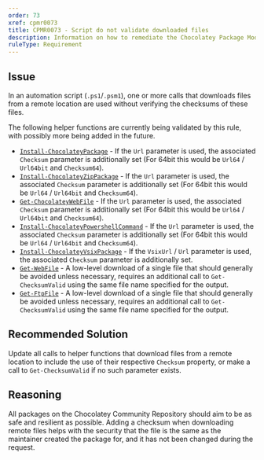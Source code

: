 ---
order: 73
xref: cpmr0073
title: CPMR0073 - Script do not validate downloaded files
description: Information on how to remediate the Chocolatey Package Moderation Rule 0073
ruleType: Requirement
---

<?! Include "../../../../../shared/package-validator-rule-requirement.txt" /?>

## Issue

In an automation script (`.ps1`/`.psm1`), one or more calls that downloads files from a remote location are used without verifying the checksums of these files.

The following helper functions are currently being validated by this rule, with possibly more being added in the future.

- [`Install-ChocolateyPackage`](xref:install-chocolateypackage) - If the `Url` parameter is used, the associated `Checksum` parameter is additionally set (For 64bit this would be `Url64` / `Url64bit` and `Checksum64`).
- [`Install-ChocolateyZipPackage`](xref:install-chocolateyzippackage) - If the `Url` parameter is used, the associated `Checksum` parameter is additionally set (For 64bit this would be `Url64` / `Url64bit` and `Checksum64`).
- [`Get-ChocolateyWebFile`](xref:get-chocolateywebfile) - If the `Url` parameter is used, the associated `Checksum` parameter is additionally set (For 64bit this would be `Url64` / `Url64bit` and `Checksum64`).
- [`Install-ChocolateyPowershellCommand`](xref:install-chocolateypowershellcommand) - If the `Url` parameter is used, the associated `Checksum` parameter is additionally set (For 64bit this would be `Url64` / `Url64bit` and `Checksum64`).
- [`Install-ChocolateyVsixPackage`](xref:install-chocolateyvsixpackage) - If the `VsixUrl` / `Url` parameter is used, the associated `Checksum` parameter is additionally set.
- [`Get-WebFile`](xref:get-webfile) - A low-level download of a single file that should generally be avoided unless necessary, requires an additional call to `Get-ChecksumValid` using the same file name specified for the output.
- [`Get-FtpFile`](xref:get-ftpfile) - A low-level download of a single file that should generally be avoided unless necessary, requires an additional call to `Get-ChecksumValid` using the same file name specified for the output.

## Recommended Solution

Update all calls to helper functions that download files from a remote location to include the use of their respective `Checksum` property, or make a call to `Get-ChecksumValid` if no such parameter exists.

## Reasoning

All packages on the Chocolatey Community Repository should aim to be as safe and resilient as possible.
Adding a checksum when downloading remote files helps with the security that the file is the same as the maintainer created the package for, and it has not been changed during the request.